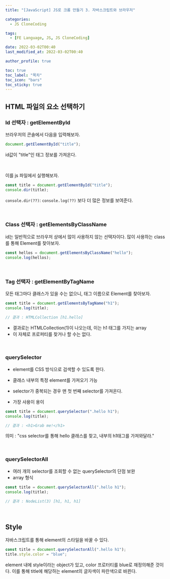 ```yaml
---
title: "[JavaScript] JS로 크롬 만들기 3. 자바스크립트와 브라우저"

categories:
  - JS CloneCoding

tags:
  - [FE Language, JS, JS CloneCoding]

date: 2022-03-02T00:40
last_modified_at: 2022-03-02T00:40

author_profile: true

toc: true
toc_label: "목차"
toc_icon: "bars"
toc_sticky: true
---
```


## HTML 파일의 요소 선택하기

### Id 선택자 : getElementById

브라우저의 콘솔에서 다음을 입력해보자.

```js
document.getElementById("title");
```

id값이 "title"인 태그 정보를 가져온다.

<br />

이를 js 파일에서 실행해보자.

```js
const title = document.getElementById("title");
console.dir(title);
```

`console.dir(??)`: `console.log(??)` 보다 더 많은 정보를 보여준다.

<br />

### Class 선택자 : getElementsByClassName

id는 일반적으로 브라우저 상에서 많이 사용하지 않는 선택자이다. 많이 사용하는 class를 통해 Element를 찾아보자.

```js
const hellos = document.getElementsByClassName("hello");
console.log(hellos);
```

<br />

### Tag 선택자 : getElementByTagName

모든 태그마다 클래스가 있을 수는 없으니, 태그 이름으로 Element를 찾아보자.

```js
const title = document.getElementsByTagName("h1");
console.log(title);

// 결과 : HTMLCollection [h1.hello]
```

- 결과로는 HTMLCollection(1)이 나오는데, 이는 h1 태그를 가지는 array
- 이 자체로 프로퍼티를 찾거나 할 수는 없다.

<br />

### querySelector

- element를 CSS 방식으로 검색할 수 있도록 한다.
- 클래스 내부의 특정 element를 가져오기 가능
- selector가 중복되는 경우 맨 첫 번째 selector를 가져온다.

- 가장 사용이 용이

```js
const title = document.querySelector(".hello h1");
console.log(title);

// 결과 : <h1>Grab me!</h1>
```

의미 : "css selector를 통해 hello 클래스를 찾고, 내부의 h1태그를 가져와달라."

<br />

### querySelectorAll

- 여러 개의 selector를 조회할 수 없는 querySelector의 단점 보완
- array 형식

```js
const title = document.querySelectorAll(".hello h1");
console.log(title);

// 결과 : NodeList(3) [h1, h1, h1]
```

<br />

## Style

자바스크립트를 통해 element의 스타일을 바꿀 수 있다.

```js
const title = document.querySelectorAll(".hello h1");
title.style.color = "blue";
```

element 내에 style이라는 object가 있고, color 프로터티를 blue로 재정의해준 것이다. 이를 통해 title에 해당하는 element의 글자색이 파란색으로 바뀐다.
